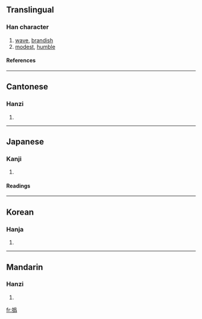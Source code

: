 {{see|㧑}}

==Translingual==
===Han character===
{{Han char|rn=64|rad=手|as=12|sn=15|four=4202<sub>7</sub>|canj=手月竹火 (QBHF)}}
# [[wave]], [[brandish]]
# [[modest]], [[humble]]
====References====
{{Han ref|kx=0454.260|dkj=12716|dj=0804.060|hdz=31924.010|uh=649D|ud=25757|bh=D95A|bd=55642}}

----
==Cantonese==
===Hanzi===
{{yue-hanzi|jyut=|y=fai1}}
# {{defn|Cantonese}}

----
==Japanese==
===Kanji===
{{ja-kanji|grade=|rs=手12}}
# {{defn|Japanese}} 
====Readings====
{{ja-readings|on=[[き]] (ki), [[い]] (i)|kun=[[はなす]] (hanasu)}}

----
==Korean==
===Hanja===
{{ko-hanja|hangeul=휘|eumhun=|rv=hwi|mr=hwi|y=hwi}}
# {{defn|Korean}}

----
==Mandarin==
===Hanzi===
{{cmn-hanzi|sim=㧑|pin=[[chuáng]] (chuang2), [[huī]] (hui1)|wg=ch'uang<sup>2</sup>, hui<sup>1</sup>}}
# {{defn|Mandarin}}

[[fr:撝]]